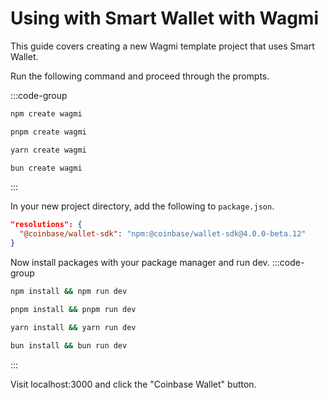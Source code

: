 # Using with Smart Wallet with Wagmi 
This guide covers creating a new Wagmi template project that uses Smart Wallet. 

Run the following command and proceed through the prompts.

:::code-group
 
```bash [npm]
npm create wagmi
```
 
```bash [pnpm]
pnpm create wagmi
```

```bash [yarn]
yarn create wagmi
```
 
```bash [bun]
bun create wagmi
```
:::

In your new project directory, add the following to `package.json`.
```json
"resolutions": {
  "@coinbase/wallet-sdk": "npm:@coinbase/wallet-sdk@4.0.0-beta.12"
}
```

Now install packages with your package manager and run dev. 
:::code-group
 
```bash [npm]
npm install && npm run dev
```
 
```bash [pnpm]
pnpm install && pnpm run dev
```

```bash [yarn]
yarn install && yarn run dev
```
 
```bash [bun]
bun install && bun run dev
```
:::

Visit localhost:3000 and click the "Coinbase Wallet" button. 